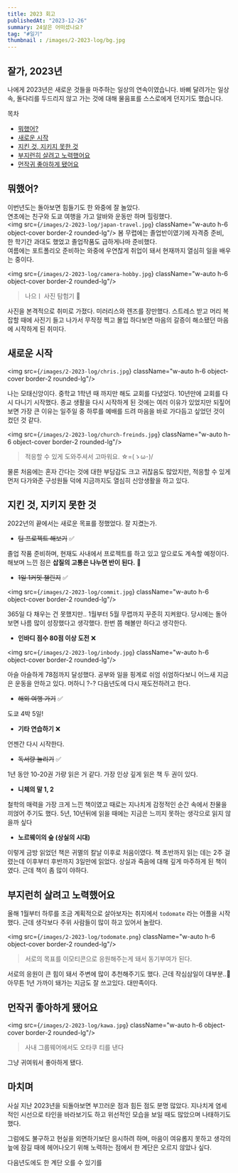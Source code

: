 ```yaml
---
title: 2023 회고
publishedAt: "2023-12-26"
summary: 24살은 어떠셨나요?
tag: "#일기"
thumbnail : /images/2-2023-log/bg.jpg
---
```


## 잘가, 2023년

나에게 2023년은 새로운 것들을 마주하는 일상의 연속이였습니다. 바삐 달려가는 일상 속, 돌다리를 두드리지 않고 가는 것에 대해 물음표를 스스로에게 던지기도 했습니다.

목차

+ <a href="#ch1" className="no-underline font-bold">뭐했어?</a>
+ <a href="#ch2" className="no-underline font-bold">새로운 시작</a>
+ <a href="#ch3" className="no-underline font-bold">지킨 것, 지키지 못한 것</a>
+ <a href="#ch4" className="no-underline font-bold">부지런히 살려고 노력했어요</a>
+ <a href="#ch5" className="no-underline font-bold">먼작귀 좋아하게 됐어요</a>

<h2 id="ch1">뭐했어?</h2>

이번년도는 돌아보면 힘들기도 한 와중에 잘 놀았다.<br/>연초에는 친구와 도쿄 여행을 가고 알바와 운동만 하며 힐링했다.<br/>
<img src={`/images/2-2023-log/japan-travel.jpg`} className="w-auto h-6 object-cover border-2 rounded-lg"/>
봄 무렵에는 졸업반이였기에 자격증 준비, 한 학기간 과대도 했었고 졸업작품도 급하게나마 준비했다.<br/>여름에는 포트폴리오 준비하는 와중에 우연찮게 취업이 돼서 현재까지 열심히 일을 배우는 중이다.

<img src={`/images/2-2023-log/camera-hobby.jpg`} className="w-auto h-6 object-cover border-2 rounded-lg"/>

> 나으ㅣ 사진 탐험기 📸

사진을 본격적으로 취미로 가졌다. 미러리스와 렌즈를 장만했다. 스트레스 받고 머리 복잡할 때에 사진기 들고 나가서 무작정 찍고 몰입 하다보면 마음의 갈증이 해소됐던 마음에 시작하게 된 취미다.

<h2 id="ch2">새로운 시작</h2>

<img src={`/images/2-2023-log/chris.jpg`} className="w-auto h-6 object-cover border-2 rounded-lg"/>

나는 모태신앙이다. 중학교 1학년 때 까지만 해도 교회를 다녔었다. 10년만에 교회를 다시 다니기 시작했다. 종교 생활을 다시 시작하게 된 것에는 여러 이유가 있었지만 되짚어보면 가장 큰 이유는 일주일 중 하루를 예배를 드려 마음을 바로 가다듬고 싶었던 것이 컸던 것 같다.

<img src={`/images/2-2023-log/church-freinds.jpg`} className="w-auto h-6 object-cover border-2 rounded-lg"/>

> 적응할 수 있게 도와주셔서 고마워요. ☆=(ゝω･)/

물론 처음에는 혼자 간다는 것에 대한 부담감도 크고 귀찮음도 많았지만, 적응할 수 있게 먼저 다가와준 구성원들 덕에 지금까지도 열심히 신앙생활을 하고 있다.

<h2 id="ch3">지킨 것, 지키지 못한 것</h2>

2022년의 끝에서는 새로운 목표를 정했었다. 잘 지켰는가.

+ <del>팀 프로젝트 해보기</del> ✅

졸업 작품 준비하며, 현재도 사내에서 프로젝트를 하고 있고 앞으로도 계속할 예정이다. 해보며 느낀 점은 <b>삽질의 고통은 나누면 반이 된다.</b> 🥹

+ <del>1일 1커밋 챌린지</del> ✅

<img src={`/images/2-2023-log/commit.jpg`} className="w-auto h-6 object-cover border-2 rounded-lg"/>

365일 다 채우는 건 못했지만.. 1월부터 5월 무렵까지 꾸준히 지켜왔다. 당시에는 돌아보면 나름 많이 성장했다고 생각했다. 한번 쯤 해볼만 하다고 생각한다.

+ <b>인바디 점수 80점 이상 도전</b> ❌

<img src={`/images/2-2023-log/inbody.jpg`} className="w-auto h-6 object-cover border-2 rounded-lg"/>

아슬 아슬하게 78점까지 달성했다. 공부와 일을 핑계로 쉬엄 쉬엄하다보니 어느새 지금은 운동을 안하고 있다. 머하니 ?-? 다음년도에 다시 재도전하려고 한다.

+ <del>해외 여행 가기</del> ✅

도쿄 4박 5일!

+ <b>기타 연습하기</b> ❌

언젠간 다시 시작한다.

+ <del>독서량 늘리기</del> ✅

1년 동안 10-20권 가량 읽은 거 같다.
가장 인상 깊게 읽은 책 두 권이 있다.
+ <b>니체의 말 1, 2</b>

철학의 매력을 가장 크게 느낀 책이였고 때로는 지나치게 감정적인 순간 속에서 찬물을 끼얹어 주기도 했다. 5년, 10년뒤에 읽을 때에는 지금은 느끼지 못하는 생각으로 읽지 않을까 싶다

+ <b>노르웨이의 숲 (상실의 시대)</b>

이렇게 금방 읽었던 책은 귀멸의 칼날 이후로 처음이였다. 책 초반까지 읽는 데는 2주 걸렸는데 이후부터 후반까지 3일만에 읽었다. 상실과 죽음에 대해 깊게 마주하게 된 책이였다. 근데 책이 좀 많이 야하다.

<h2 id="ch4">부지런히 살려고 노력했어요 </h2>

올해 1월부터 하루를 조금 계획적으로 살아보자는 취지에서 `todomate` 라는 어플을 시작했다. 
근데 생각보다 주위 사람들이 많이 하고 있어서 놀랐다. 

<img src={`/images/2-2023-log/todomate.png`} className="w-auto h-6 object-cover border-2 rounded-lg"/>

> 서로의 목표를 이모티콘으로 응원해주는게 돼서 동기부여가 된다.

서로의 응원이 큰 힘이 돼서 주변에 많이 추천해주기도 했다. 근데 작심삼일이 대부분..🫠<br/>아무튼 1년 가까이 돼가는 지금도 잘 쓰고있다. 대만족이다.

<h2 id="ch5"> 먼작귀 좋아하게 됐어요 </h2>

<img src={`/images/2-2023-log/kawa.jpg`} className="w-auto h-6 object-cover border-2 rounded-lg"/>

> 사내 그룹웨어에서도 오타쿠 티를 낸다

그냥 귀여워서 좋아하게 됐다.

<h2>마치며</h2>

사실 지난 2023년을 되돌아보면 부끄러운 점과 힘든 점도 분명 많았다. 지나치게 염세적인 시선으로 타인을 바라보기도 하고 위선적인 모습을 보일 때도 많았으며 나태하기도 했다. 

그럼에도 불구하고 현실을 외면하기보단 응시하려 하며, 마음이 여유롭지 못하고 생각의 늪에 잠길 때에 헤어나오기 위해 노력하는 점에서 한 계단은 오르지 않았나 싶다.

다음년도에도 한 계단 오를 수 있기를

